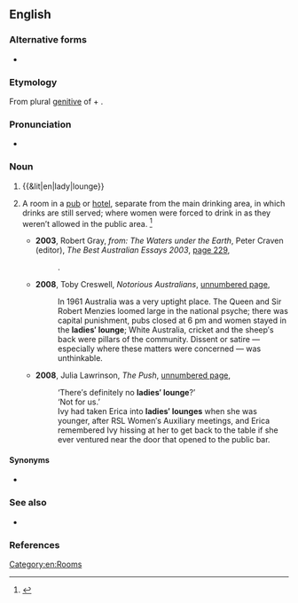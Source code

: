 ==English==

===Alternative forms===
* {{l|en|ladies lounge}}

===Etymology===
From plural [[genitive]] of {{m|en|lady}} + {{m|en|lounge}}.

===Pronunciation===
* {{audio|en|en-au-ladies' lounge.ogg|Audio (AU)}}

===Noun===
{{en-noun|head=[[ladies]]' [[lounge]]}}

# {{&lit|en|lady|lounge}}
# {{lb|en|Australia}} A room in a [[pub]] or [[hotel]], separate from the main drinking area, in which drinks are still served; where women were forced to drink in as they weren’t allowed in the public area. <ref>{{cite-web |title=ABC » George Negus Tonight » Interview with Clare Wright |url=http://www.abc.net.au/gnt/history/Transcripts/s971451.htm |accessdate=18 August 2007 |archiveurl=https://web.archive.org/web/20070620200756/http://www.abc.net.au/gnt/history/Transcripts/s971451.htm |archivedate=20 June 2007 }}</ref>
#* '''2003''', Robert Gray, ''from: The Waters under the Earth'', Peter Craven (editor), ''The Best Australian Essays 2003'', [http://books.google.com.au/books?id=a2FzR5zGM7kC&pg=PA229&dq=%22ladies%27+lounge%22|%22ladies%27+lounges%22+australia+-intitle:%22%22+-inauthor:%22%22&hl=en&sa=X&ei=ar-bT5DRGoaYmQWCnJCiDg&redir_esc=y#v=onepage&q&f=false page 229],
#*: .
#* '''2008''', Toby Creswell, ''Notorious Australians'', [http://books.google.com.au/books?id=_PPMDnIutTcC&pg=PT11&dq=%22ladies%27+lounge%22|%22ladies%27+lounges%22+australia+-intitle:%22%22+-inauthor:%22%22&hl=en&sa=X&ei=U72bT7iRDMXmmAXgxsi2Dg&redir_esc=y#v=onepage&q=%22ladies%27%20lounge%22|%22ladies%27%20lounges%22%20australia%20-intitle%3A%22%22%20-inauthor%3A%22%22&f=false unnumbered page],
#*: In 1961 Australia was a very uptight place. The Queen and Sir Robert Menzies loomed large in the national psyche; there was capital punishment, pubs closed at 6 pm and women stayed in the '''ladies′ lounge'''; White Australia, cricket and the sheep′s back were pillars of the community. Dissent or satire — especially where these matters were concerned — was unthinkable.
#* '''2008''', Julia Lawrinson, ''The Push'', [http://books.google.com.au/books?id=lY3LlJapbPUC&pg=PT80&dq=%22ladies%27+lounge%22|%22ladies%27+lounges%22+australia+-intitle:%22%22+-inauthor:%22%22&hl=en&sa=X&ei=-MWbT-3dKK7MmAXr77S8Dg&redir_esc=y#v=onepage&q&f=false unnumbered page],
#*: ‘There′s definitely no '''ladies′ lounge'''?’
#*: ‘Not for us.’
#*: Ivy had taken Erica into '''ladies′ lounges''' when she was younger, after RSL Women′s Auxiliary meetings, and Erica remembered Ivy hissing at her to get back to the table if she ever ventured near the door that opened to the public bar.

====Synonyms====
* {{sense|drinking area separate from main bar}} {{l|en|beer garden}}

===See also===
* {{l|en|ducks on the pond}}

===References===
<references />

[[Category:en:Rooms]]